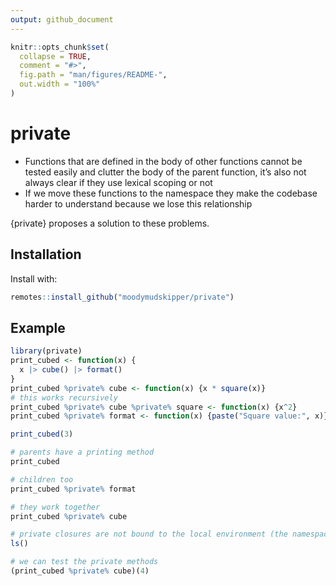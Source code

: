```yaml
---
output: github_document
---
```


<!-- README.md is generated from README.Rmd. Please edit that file -->

```r
knitr::opts_chunk$set(
  collapse = TRUE,
  comment = "#>",
  fig.path = "man/figures/README-",
  out.width = "100%"
)
```

# private

* Functions that are defined in the body of other functions cannot be tested easily
and clutter the body of the parent function, it's also not always clear if they use
lexical scoping or not
* If we move these functions to the namespace they make the codebase harder to
understand because we lose this relationship

{private} proposes a solution to these problems.


## Installation

Install with:

``` r
remotes::install_github("moodymudskipper/private")
```

## Example


```r
library(private)
print_cubed <- function(x) {
  x |> cube() |> format()
}
print_cubed %private% cube <- function(x) {x * square(x)}
# this works recursively
print_cubed %private% cube %private% square <- function(x) {x^2}
print_cubed %private% format <- function(x) {paste("Square value:", x)}

print_cubed(3)

# parents have a printing method
print_cubed

# children too
print_cubed %private% format

# they work together
print_cubed %private% cube

# private closures are not bound to the local environment (the namespace if we're in a package)
ls()

# we can test the private methods
(print_cubed %private% cube)(4)
```

